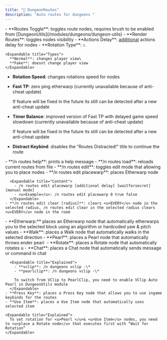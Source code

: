 ```yaml
---
title: "📌 DungeonRoutes"
description: "Auto routes for dungeons "
---
```


<Accordion title="General" icon="gear" iconType="solid">
  - **Routes Toggle**: toggles route nodes, requires brush to be enabled from [DungeonUtils](/modules/dungeons/dungeon-utils)
  - **Render Routes**: toggles nodes visibility
  - **Actions Delay**: <u>additional</u> actions delay for nodes
  - **Rotation Type**: ⤵

    <Expandable title="Types">
      **Normal**: changes player view\
      **Fake**: doesnt change player view 
    </Expandable>
  - **Rotation Speed**: changes rotations speed for nodes
  - **Fast TP**: zero ping etherwarp (currently unavailable because of anti-cheat update)

    <Danger>
      If feature will be fixed in the future its still can be detected after a new anti-cheat update
    </Danger>
  - **Timer Balance**: improved version of Fast TP with delayed game speed slowdown (currently unavailable because of anti-cheat update)

    <Danger>
      If feature will be fixed in the future its still can be detected after a new anti-cheat update
    </Danger>
  - **Distract Keybind**: disables the “Routes Distracted!” title to continue the route
</Accordion>

<Accordion title="Usage Notes" icon="sparkles">
  <Expandable title="Commands">
    - **/n routes help**: prints a help message
    - **/n routes load**: reloads current routes from file
    - **/n routes edit**: toggles edit mode that allowing you to place nodes
    - **/n routes edit placewarp**: places Etherwarp node

      <Expandable title="Content">
        - /n routes edit placewarp [additional delay] [waitforsecret] [manual mode]
        - <u>Example</u>: /n routes edit placewarp 0 true false
      </Expandable>
    - **/n routes edit clear [radius]**: clears <u>EVERY</u> node in the selected radius, /n routes edit clear in the selected radius clears <u>EVERY</u> node in the room
  </Expandable>
  <Expandable title="Nodes list">
    - **Etherwarp:** places an Etherwarp node that automatically etherwarps you to the selected block using an algorithm or hardcoded yaw & pitch values
    - **Walk**: places a Walk node that automatically walks in the selected direction
    - **Pearl**: places a Pearl node that automatically throws ender pearl 
    - **Rotate**: places a Rotate node that automatically rotates u
    - **Chat**: places a Chat node that automatically sends message or command in chat

      <Expandable title="Explained">
        - **vclip**: /n dungeons vclip -\*
        - **pearlclip**: /n dungeons vclip -\*

        To switch from VClip to PearlClip, you need to enable VClip Auto Pearl in DungeonUtils module
      </Expandable>
    - **Press Key**: places a Press Key node that allows you to use ingame keybinds for the routes
    - **Use Item**: places a Use Item node that automatically uses selected item

    <Expandable title="Explained">
      To set rotation for <u>Pearl </u>& <u>Use Item</u> nodes, you need to <u>place a Rotate node</u> that executes first with “Wait for Rotation” 
    </Expandable>
  </Expandable>
</Accordion>